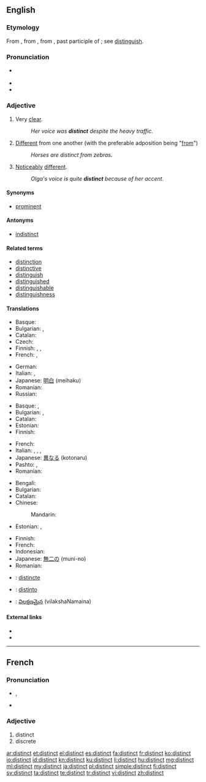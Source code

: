 ==English==

===Etymology===
From {{etyl|enm}}, from {{etyl|fro}}, from {{etyl|la}} {{term|distinctus}}, past participle of {{term|distinguere||to distinguish}}; see [[distinguish]].

===Pronunciation===
* {{a|RP|US}} {{IPA|/dɪˈstɪŋkt/}}
* {{audio|en-us-distinct.ogg|Audio (US)}}
* {{rhymes|ɪŋkt}}

===Adjective===
{{en-adj}}

# Very [[clear]].
#: ''Her voice was '''distinct''' despite the heavy traffic.''
# [[different|Different]] from one another (with the preferable adposition being "[[from]]")
#: ''Horses are distinct from zebras.''
# [[noticeably|Noticeably]] [[different]].
#: ''Olga's voice is quite '''distinct''' because of her accent.''

====Synonyms====
* [[prominent]]

====Antonyms====
* [[indistinct]]

====Related terms====
* [[distinction]]
* [[distinctive]]
* [[distinguish]]
* [[distinguished]]
* [[distinguishable]]
* [[distinguishness]]

====Translations====
{{trans-top|very clear}}
* Basque: {{t-|eu|garbi}}
* Bulgarian: {{t+|bg|ясен}},  {{t+|bg|отчетлив}}
* Catalan: {{t-|ca|distint}}
* Czech: {{t-|cs|zřetelný|m}}
* Finnish: {{t|fi|selkeä}}, {{t|fi|erottuva}}, {{t|fi|kuuluva}}
* French: {{t+|fr|distinct}}, {{t+|fr|intelligible}}
{{trans-mid}}
* German: {{t|de|deutlich}}
* Italian: {{t+|it|chiaro|m}}, {{t+|it|chiara|f}}
* Japanese: [[明白]] (meihaku)
* Romanian: {{t-|ro|distinct}}
* Russian: {{t+|ru|разборчивый}}
{{trans-bottom}}

{{trans-top|different from one another}}
* Basque: {{t-|eu|desberdin}},  {{t-|eu|bestelako}}
* Bulgarian: {{t+|bg|отделен}},  {{t+|bg|различен}}
* Catalan: {{t-|ca|distint}}
* Estonian: {{t-|et|erinev}}
* Finnish: {{t|fi|erilainen}}
{{trans-mid}}
* French: {{t+|fr|distinct}}
* Italian: {{t+|it|distinto|m}}, {{t+|it|distinta|f}}, {{t+|it|diverso|m}}, {{t+|it|diversa|f}}
* Japanese: [[異なる]] (kotonaru)
* Pashto: {{t+|ps|بېل|tr=bel}}, {{t+|ps|جلا|tr=jëlâ}}
* Romanian: {{t-|ro|distinct}}
{{trans-bottom}}

{{trans-top|noticeably different}}
* Bengali: {{t-|bn|বিশেষ|tr=bishesh|sc=Beng}}
* Bulgarian: {{t+|bg|особен}}
* Catalan: {{t-|ca|distint}}
* Chinese:
*: Mandarin: {{t|cmn|截然不同的|sc=Hani}}
* Estonian: {{t-|et|erisugune}},  {{t-|et|eristatav}}
{{trans-mid}}
* Finnish: {{t|fi|erottuva}}
* French: {{t+|fr|reconnaissable}}
* Indonesian: {{t+|id|khas}}
* Japanese: [[無二の]] (muni-no)
* Romanian: {{t-|ro|distinct}}
{{trans-bottom}}

<!--Remove this section once all of the translations below have been moved into the tables above.-->
{{checktrans-top}}
* {{ttbc|ia}}: [[distincte]]
{{trans-mid}}
* {{ttbc|es}}: [[distinto]] {{m}}
* {{ttbc|te}}: [[విలక్షణమైన]] (vilakshaNamaina)
{{trans-bottom}}

====External links====
* {{R:Webster 1913}}
* {{R:Century 1911}}

----

==French==

===Pronunciation===
* {{IPA|/dis.tɛ̃/|lang=fr}}, {{X-SAMPA|/dis.tE~/}}
* {{homophones|distincts|lang=fr}}

===Adjective===
{{fr-adj}}

# distinct
# discrete

[[ar:distinct]]
[[et:distinct]]
[[el:distinct]]
[[es:distinct]]
[[fa:distinct]]
[[fr:distinct]]
[[ko:distinct]]
[[io:distinct]]
[[id:distinct]]
[[kn:distinct]]
[[ku:distinct]]
[[li:distinct]]
[[hu:distinct]]
[[mg:distinct]]
[[ml:distinct]]
[[my:distinct]]
[[ja:distinct]]
[[pl:distinct]]
[[simple:distinct]]
[[fi:distinct]]
[[sv:distinct]]
[[ta:distinct]]
[[te:distinct]]
[[tr:distinct]]
[[vi:distinct]]
[[zh:distinct]]